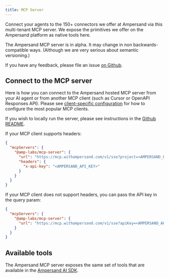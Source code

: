 ```yaml
---
title: MCP Server
---
```


Connect your agents to the 150+ connectors we offer at Ampersand via this multi-tenant MCP server. We expose the primitives we offer on the Ampersand platform as native tools here.

<Note>
  The Ampersand MCP server is in alpha. It may change in non backwards-compatible ways. (Although we are very serious about semantic versioning.)
  
  If you have any feedback, please file an issue [on Github](https://github.com/amp-labs/ai/issues).
</Note>

## Connect to the MCP server

Here is how you can connect to the Ampersand hosted MCP server from your AI agent or from another MCP client (such as Cursor or OpenAPI Responses API). Please see [client-specific configuration](/use-with-ai-ide#client-specific-configuration) for how to configure the most popular MCP clients.

If you wish to locally run the server, please see instructions in the [Github README](https://github.com/amp-labs/ai/tree/main/mcp-server#readme).

If your MCP client supports headers:

```JSON
{
  "mcpServers": {
    "@amp-labs/mcp-server": {
      "url": "https://mcp.withampersand.com/v1/sse?project=<AMPERSAND_PROJECT_ID>&integrationName=<AMPERSAND_INTEGRATION_NAME>&groupRef=<AMPERSAND_GROUP_REF>",
      "headers": {
        "x-api-key": "<AMPERSAND_API_KEY>"
      }
    }
  }
}
```

If your MCP client does not support headers, you can pass the API key in the query param:

```JSON
{
  "mcpServers": {
    "@amp-labs/mcp-server": {
      "url": "https://mcp.withampersand.com/v1/sse?apiKey=<AMPERSAND_API_KEY>&project=<AMPERSAND_PROJECT_ID>&integrationName=<AMPERSAND_INTEGRATION_NAME>&groupRef=<AMPERSAND_GROUP_REF>"
    }
  }
}
```

## Available tools

The Ampersand MCP server exposes the same set of tools that are available in the [Ampersand AI SDK](/ai-sdk#available-tools).
